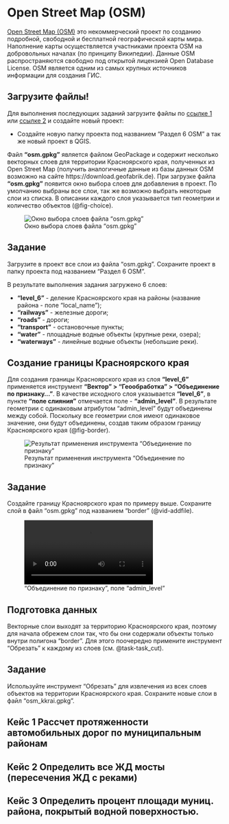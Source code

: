 
# Open Street Map (OSM)

[Open Street Map (OSM)](https://www.openstreetmap.org/#map=9/55.983/92.873) это некоммерческий проект по созданию подробной, свободной и бесплатной географической карты мира. Наполнение карты осуществляется участниками проекта OSM на добровольных началах (по принципу Википедии). Данные OSM распространяются свободно под открытой лицензией Open Database License. OSM является одним из самых крупных источников информации для создания ГИС.

::: {.callout-note}
## Загрузите файлы!
Для выполнения последующих заданий загрузите файлы по [ссылке 1]() или [ссылке 2]() и создайте новый проект:

- Создайте новую папку проекта под названием "Раздел 6 OSM" а так же новый проект в QGIS.
:::

Файл **"osm.gpkg"** является файлом GeoPackage и содержит несколько векторных слоев для территории Красноярского края, полученных из Open Street Map (получить аналогичные данные из базы данных OSM возможно на сайте https://download.geofabrik.de). При загрузке файла **"osm.gpkg"** появится окно выбора слоев для добавления в проект. По умолчанию выбраны все слои, так же возможно выбрать некоторые слои из списка. В описании каждого слоя указывается тип геометрии и количество объектов (@fig-choice).

![Окно выбора слоев файла "osm.gpkg"](./pictures/6_11_Выбор слоев.png){#fig-choice}

::: {#task-task .callout-tip}
## Задание
Загрузите в проект все слои из файла "osm.gpkg". Сохраните проект в папку проекта под названием "Раздел 6 OSM".
:::

В результате выполнения задания загружено 6 слоев: 

- **"level_6"** - деление Красноярского края на районы (название района - поле "local_name"); 
- **"railways"** - железные дороги; 
- **"roads"** - дороги; 
- **"transport"** - остановочные пункты; 
- **"water"** - площадные водные объекты (крупные реки, озера); 
- **"waterways"** - линейные водные объекты (небольшие реки).

## Создание границы Красноярского края

Для создания границы Красноярского края из слоя **"level_6"** применяется инструмент **"Вектор" > "Геообработка" > "Объединение по признаку..."**. В качестве исходного слоя указывается **"level_6"**, в пункте **"поле слияния"** отмечается поле - **"admin_level"**. В результате геометрии с одинаковым атрибутом "admin_level" будут объединены между собой. Поскольку все геометрии слоя имеют одинаковое значение, они будут объединены, создав таким образом границу Красноярского края (@fig-border).

![Результат применения инструмента "Объединение по признаку"](./pictures/6_12_Граница КК.png){#fig-border}

::: {#task-task .callout-tip}
## Задание
Создайте границу Красноярского края по примеру выше. Сохраните слой в файл "osm.gpkg" под названием "border" (@vid-addfile).

!["Объединение по признаку", поле "admin_level"](./videos/6_2_объединение по признаку.mp4){#vid-addfile}
:::

## Подготовка данных

Векторные слои выходят за территорию Красноярского края, поэтому для начала обрежем слои так, что бы они содержали объекты только внутри полигона "border". Для этого поочередно примените инструмент "Обрезать" к каждому из слоев (см. @task-task_cut).

::: {#task-task .callout-tip}
## Задание
Используйте инструмент "Обрезать" для извлечения из всех слоев объектов на территории Красноярского края. Сохраните новые слои в файл "osm_kkrai.gpkg".
:::


## Кейс 1 Рассчет протяженности автомобильных дорог по муниципальным районам



## Кейс 2 Определить все ЖД мосты (пересечения ЖД с реками)


## Кейс 3 Определить процент площади муниц. района, покрытый водной поверхностью.


